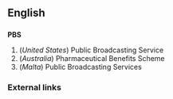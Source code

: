 ==English==
==={{initialism}}===
'''PBS'''

#(''United States'') Public Broadcasting Service
#(''Australia'') Pharmaceutical Benefits Scheme
#(''Malta'') Public Broadcasting Services

===External links===
{{pedialite}}